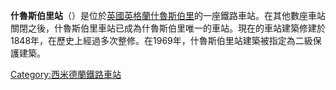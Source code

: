 {{unreferenced|time=2015-01-09T16:34:07+00:00}}
'''什魯斯伯里站'''（{{lang-en|Shrewsbury railway station}}）是位於[[英國|英國]][[英格蘭|英格蘭]][[什魯斯伯里|什魯斯伯里]]的一座鐵路車站。在其他數座車站關閉之後，什魯斯伯里車站已成為什魯斯伯里唯一的車站。現在的車站建築修建於1848年，在歷史上經過多次整修。在1969年，什魯斯伯里站建築被指定為二級保護建築。

{{commons category|Shrewsbury railway station}}
{{coord|52.712|-2.75|type:railwaystation_region:GB|display=title}}

[[Category:西米德蘭鐵路車站|Category:西米德蘭鐵路車站]]